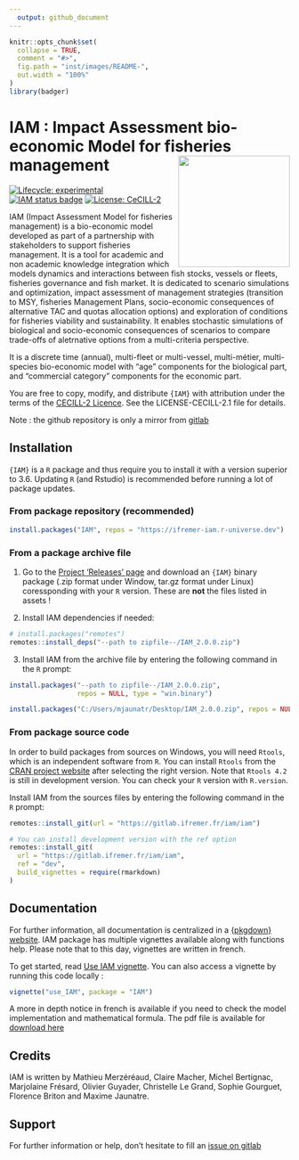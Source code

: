 ```yaml
---
  output: github_document
---
```


<!-- README.md is generated from README.Rmd. Please edit that file -->

```r
knitr::opts_chunk$set(
  collapse = TRUE,
  comment = "#>",
  fig.path = "inst/images/README-",
  out.width = "100%"
)
library(badger)
```

<!-- # IAM : Impact Assessment bio-economic Model for fisheries management <img src="https://gitlab.ifremer.fr/iam/iam/-/raw/dev/inst/fig/IAM_hex.png?inline=false" alt="IAM logo" align="right" height="200px/"/> -->
# IAM : Impact Assessment bio-economic Model for fisheries management <img src="man/figures/logo.png" align="right" height="200px/"/>

<!-- badges: start -->

[![Lifecycle: experimental](https://img.shields.io/badge/lifecycle-experimental-orange.svg)](https://www.tidyverse.org/lifecycle/#experimental) [![IAM status badge](https://ifremer-iam.r-universe.dev/badges/IAM)](https://ifremer-iam.r-universe.dev) [![License: CeCILL-2](https://img.shields.io/badge/license-CeCILL--2-blue.svg)](https://cecill.info/licences/Licence_CeCILL_V2.1-en.html)

<!-- badges: end -->

<!-- old badge -->
<!-- [![Dev Version](https://img.shields.io/badge/dev%20version-2.0.0-blue.svg)](https://github.com/https://gitlab.ifremer.fr/iam/iam)  -->


IAM (Impact Assessment Model for fisheries management) is a bio-economic model developed as part of a partnership with stakeholders to support fisheries management. It is a tool for academic and non academic knowledge integration which models dynamics and interactions between fish stocks, vessels or fleets, fisheries governance and fish market. It is dedicated to scenario simulations and optimization, impact assessment of management strategies (transition to MSY, fisheries Management Plans, socio-economic consequences of alternative TAC and quotas allocation options) and exploration of conditions for fisheries viability and sustainability. It enables stochastic simulations of biological and socio-economic consequences of scenarios to compare trade-offs of aletrnative options from a multi-criteria perspective.

It is a discrete time (annual), multi-fleet or multi-vessel, multi-métier, multi-species bio-economic model with "age" components for the biological part, and "commercial category" components for the economic part.

You are free to copy, modify, and distribute `{IAM}` with attribution under the terms of the [CECILL-2 Licence](https://gitlab.ifremer.fr/iam/iam/-/blob/main/LICENCE-CECILL-2.1.txt). See the LICENSE-CECILL-2.1 file for details.

Note : the github repository is only a mirror from [gitlab](https://gitlab.ifremer.fr/iam/iam)



## Installation

`{IAM}` is a `R` package and thus require you to install it with a version superior to 3.6. Updating `R` (and Rstudio) is recommended before running a lot of package updates.

### From package repository (recommended)

```r
install.packages("IAM", repos = "https://ifremer-iam.r-universe.dev")
```

<!-- This is CRAN-like -->

### From a package archive file

1. Go to the [Project 'Releases' page](https://gitlab.ifremer.fr/iam/iam/-/releases/) and download an `{IAM}` binary package (.zip format under Window, tar.gz format under Linux) coressponding with your `R` version. These are **not** the files listed in assets !

2. Install IAM dependencies if needed:
```r
# install.packages("remotes")
remotes::install_deps("--path to zipfile--/IAM_2.0.0.zip")
```


3. Install IAM from the archive file by entering the following command in the `R` prompt: 
```r
install.packages("--path to zipfile--/IAM_2.0.0.zip",
                 repos = NULL, type = "win.binary")
```

```r
install.packages("C:/Users/mjaunatr/Desktop/IAM_2.0.0.zip", repos = NULL, type = "win.binary")
```
<!-- ```{r, installlink, eval = FALSE} -->
<!-- # Also work with direct link  -->
<!-- install.packages("https://gitlab.ifremer.fr/iam/iam/uploads/1252e068a81c5c282bb1599686ef67df/IAM_2.0.0.zip", -->
<!--                  repos = NULL, type = "win.binary") -->
<!-- ``` -->


### From package source code

In order to build packages from sources on Windows, you will need `Rtools`, which is an independent software from `R`. You can install `Rtools` from the [CRAN project website](https://cran.r-project.org/bin/windows/Rtools/) after selecting the right version. Note that `Rtools 4.2` is still in development version. You can check your `R` version with `R.version`.

Install IAM from the sources files by entering the following command in the `R` prompt: 
```r
remotes::install_git(url = "https://gitlab.ifremer.fr/iam/iam")

# You can install development version with the ref option
remotes::install_git(
  url = "https://gitlab.ifremer.fr/iam/iam", 
  ref = "dev", 
  build_vignettes = require(rmarkdown)
)
```



## Documentation

For further information, all documentation is centralized in a [{pkgdown} website](https://ifremer-iam.github.io/IAM/index.html). IAM package has multiple vignettes available along with functions help. Please note that to this day, vignettes are written in french.

To get started, read [Use IAM vignette](https://ifremer-iam.github.io/IAM/articles/use_IAM.html).
You can also access a vignette by running this code locally :
```r
vignette("use_IAM", package = "IAM")
```


A more in depth notice in french is available if you need to check the model implementation and mathematical formula. The pdf file is available for [download here](https://gitlab.ifremer.fr/iam/iam/-/raw/main/inst/notice/Notice_IAM.pdf?inline=false)


## Credits

IAM is written by Mathieu Merzéréaud, Claire Macher, Michel Bertignac, Marjolaine Frésard, Olivier Guyader, Christelle Le Grand, Sophie Gourguet, Florence Briton and Maxime Jaunatre.


## Support

For further information or help, don't hesitate to fill an [issue on gitlab](https://gitlab.ifremer.fr/iam/iam/-/issues)
